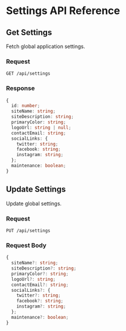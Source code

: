 # Settings API Reference

## Get Settings

Fetch global application settings.

### Request
```http
GET /api/settings
```

### Response
```typescript
{
  id: number;
  siteName: string;
  siteDescription: string;
  primaryColor: string;
  logoUrl: string | null;
  contactEmail: string;
  socialLinks: {
    twitter: string;
    facebook: string;
    instagram: string;
  };
  maintenance: boolean;
}
```

## Update Settings

Update global settings.

### Request
```http
PUT /api/settings
```

### Request Body
```typescript
{
  siteName?: string;
  siteDescription?: string;
  primaryColor?: string;
  logoUrl?: string;
  contactEmail?: string;
  socialLinks?: {
    twitter?: string;
    facebook?: string;
    instagram?: string;
  };
  maintenance?: boolean;
}
```